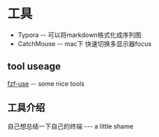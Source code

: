 = 工具 =

* Typora -- 可以将markdown格式化成序列图
* CatchMouse -- mac下 快速切换多显示器focus

== tool useage ==
[[fzf-use]] -- some nice tools

== 工具介绍 ==
自己想总结一下自己的终端 --- a little shame
